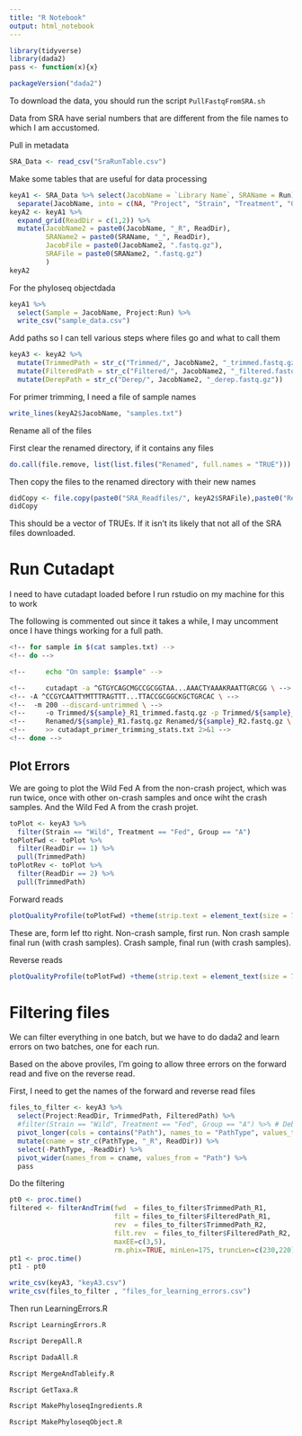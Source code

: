```yaml
---
title: "R Notebook"
output: html_notebook
---
```


```r
library(tidyverse)
library(dada2)
pass <- function(x){x}
```

```r
packageVersion("dada2")
```


To download the data, you should run the script `PullFastqFromSRA.sh`

Data from SRA have serial numbers that are different from the file names to which I am accustomed.

Pull in metadata

```r
SRA_Data <- read_csv("SraRunTable.csv")
```

Make some tables that are useful for data processing
```r
keyA1 <- SRA_Data %>% select(JacobName = `Library Name`, SRAName = Run) %>%
  separate(JacobName, into = c(NA, "Project", "Strain", "Treatment", "Group", "Run"), sep = "_", remove = FALSE)
keyA2 <- keyA1 %>%
  expand_grid(ReadDir = c(1,2)) %>%
  mutate(JacobName2 = paste0(JacobName, "_R", ReadDir),
         SRAName2 = paste0(SRAName, "_", ReadDir),
         JacobFile = paste0(JacobName2, ".fastq.gz"),
         SRAFile = paste0(SRAName2, ".fastq.gz")
         )
keyA2
```

For the phyloseq objectdada
```r
keyA1 %>%
  select(Sample = JacobName, Project:Run) %>% 
  write_csv("sample_data.csv")
```


Add paths so I can tell various steps where files go and what to call them
```r
keyA3 <- keyA2 %>%
  mutate(TrimmedPath = str_c("Trimmed/", JacobName2, "_trimmed.fastq.gz")) %>%
  mutate(FilteredPath = str_c("Filtered/", JacobName2, "_filtered.fastq.gz")) %>%
  mutate(DerepPath = str_c("Derep/", JacobName2, "_derep.fastq.gz"))
```



For primer trimming, I need a file of sample names

```r
write_lines(keyA2$JacobName, "samples.txt")
```

Rename all of the files

First clear the renamed directory, if it contains any files

```r
do.call(file.remove, list(list.files("Renamed", full.names = "TRUE")))
```
Then copy the files to the renamed directory with their new names
```r
didCopy <- file.copy(paste0("SRA_Readfiles/", keyA2$SRAFile),paste0("Renamed/", keyA2$JacobFile))
didCopy
```

This should be a vector of TRUEs. If it isn't its likely that not all of the SRA files downloaded.



# Run Cutadapt
I need to have cutadapt loaded before I run rstudio on my machine for this to work

The following is commented out since it takes a while, I may uncomment once I have things working for a full path.
```bash
<!-- for sample in $(cat samples.txt) -->
<!-- do -->

<!--     echo "On sample: $sample" -->

<!--     cutadapt -a ^GTGYCAGCMGCCGCGGTAA...AAACTYAAAKRAATTGRCGG \ -->
<!-- -A ^CCGYCAATTYMTTTRAGTTT...TTACCGCGGCKGCTGRCAC \ -->
<!--  -m 200 --discard-untrimmed \ -->
<!--     -o Trimmed/${sample}_R1_trimmed.fastq.gz -p Trimmed/${sample}_R2_trimmed.fastq.gz \ -->
<!--     Renamed/${sample}_R1.fastq.gz Renamed/${sample}_R2.fastq.gz \ -->
<!--     >> cutadapt_primer_trimming_stats.txt 2>&1 -->
<!-- done -->
```

## Plot Errors

We are going to plot the Wild Fed A from the non-crash project, which was run twice, once with other on-crash samples and once wiht the crash samples. And the Wild Fed A from the crash projet.
```r
toPlot <- keyA3 %>% 
  filter(Strain == "Wild", Treatment == "Fed", Group == "A")
toPlotFwd <- toPlot %>%
  filter(ReadDir == 1) %>%
  pull(TrimmedPath)
toPlotRev <- toPlot %>%
  filter(ReadDir == 2) %>%
  pull(TrimmedPath)
```

Forward reads
```r
plotQualityProfile(toPlotFwd) +theme(strip.text = element_text(size = 7))
```
These are, form lef tto right. Non-crash sample, first run. Non crash sample final run (with crash samples). Crash sample, final run (with crash samples).

Reverse reads

```r
plotQualityProfile(toPlotFwd) +theme(strip.text = element_text(size = 7))
```

# Filtering files

We can filter everything in one batch, but we have to do dada2 and learn errors on two batches, one for each run.

Based on the above proviles, I'm going to allow three errors on the forward read and five on the reverse read.

First, I need to get the names of the forward and reverse read files

```r
files_to_filter <- keyA3 %>%
  select(Project:ReadDir, TrimmedPath, FilteredPath) %>%
  #filter(Strain == "Wild", Treatment == "Fed", Group == "A") %>% # Debugging
  pivot_longer(cols = contains("Path"), names_to = "PathType", values_to = "Path") %>%
  mutate(cname = str_c(PathType, "_R", ReadDir)) %>%
  select(-PathType, -ReadDir) %>%
  pivot_wider(names_from = cname, values_from = "Path") %>%
  pass
```

Do the filtering

```r
pt0 <- proc.time()
filtered <- filterAndTrim(fwd  = files_to_filter$TrimmedPath_R1,
                          filt = files_to_filter$FilteredPath_R1,
                          rev  = files_to_filter$TrimmedPath_R2,
                          filt.rev  = files_to_filter$FilteredPath_R2,
                          maxEE=c(3,5),
                          rm.phix=TRUE, minLen=175, truncLen=c(230,220))
pt1 <- proc.time()
pt1 - pt0
```

```r
write_csv(keyA3, "keyA3.csv")
write_csv(files_to_filter , "files_for_learning_errors.csv")
```

Then run LearningErrors.R

```bash
Rscript LearningErrors.R
```

```bash
Rscript DerepAll.R
```

```bash
Rscript DadaAll.R
```

```bash
Rscript MergeAndTableify.R
```

```bash
Rscript GetTaxa.R
```


```bash
Rscript MakePhyloseqIngredients.R
```

```bash
Rscript MakePhyloseqObject.R
```






